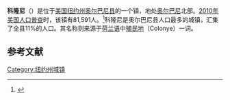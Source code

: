 {{Geobox|Settlement
| name = 科隆尼
| native_name = 
| other_name =
| category = 镇
| etymology =
| official_name =
| image = ColonieTownHall.JPG
| image_caption =
| flag = 
| symbol = Seal of town of Colonie.svg
| symbol_type = 镇徽
| country = [[美国|美国]]
| state = [[纽约州|纽约州]]
| region = 
| region_type = 
| district = [[奥尔巴尼县_(纽约州)|奥尔巴尼县]]
| district_type = 县
| municipality = 
| part =
| landmark = 
| river =
| location =
| elevation_imperial = 344
| prominence_imperial =
| lat_d = 42 |lat_m = 43 |lat_s = 10 |lat_NS = N
| long_d = 73 |long_m = 45 |long_s = 22 |long_EW = W
| highest = 
| highest_elevation_imperial = 413
| highest_lat_d = 42 | highest_lat_m = 42 | highest_lat_s = 26 | highest_lat_NS = N
| highest_long_d = 73 | highest_long_m = 45 | highest_long_s = 54 | highest_long_EW = W
| lowest = 海平面
| lowest_elevation_imperial = 0
| length_imperial = | length_orientation = 
| area_imperial = 57.9
| area_land_imperial  = 56.1
| area_water_imperial = 1.8
| area_urban_imperial =
| area_metro_imperial =
| population = 81591
| population_date = 2010
| population_urban = 
| population_metro =
| population_density_imperial = 1413.6
| population_density_urban_imperial =
| population_density_metro_imperial =
| established = 1895
| established_type =
| date = 
| government = 
| government_location = | government_region = | government_state =
| government_elevation_imperial = 
| government_lat_d = | government_lat_m = | government_lat_s = | government_lat_NS =
| government_long_d = | government_long_m = | government_long_s = | government_long_EW = 
| mayor = 
| leader_type= 
| leader = 
| timezone = [[美国东部时间|EST]]| utc_offset = -5
| timezone_DST =EDT | utc_offset_DST = -4
| postal_code = 12047, 12110, 12189, 12204, 12205, 12211, 12241, 12303, 12304, 12309
| postal_code_type = [[美国邮政编码|邮政编码]]
| area_code = [[美国电话区号518|518]]
| code =
| map                                = Albany County New York incorporated and unincorporated areas Colonie highlighted.svg
| map_size                           = 300px
| map_caption                        = 
| commons =
| website = [http://www.colonie.org/ www.colonie.org]}}

'''科隆尼'''（{{lang-en|Colonie}}）是位于[[美国|美国]][[纽约州|纽约州]][[奥尔巴尼县_(纽约州)|奥尔巴尼县]]的一个镇，地处[[奥尔巴尼|奥尔巴尼]]北部。[[2010年美国人口普查|2010年美国人口普查]]时，该镇有81,591人。<ref name>{{cite web|url=http://factfinder2.census.gov|publisher=[[United_States_Census_Bureau|United States Census Bureau]]|title=American FactFinder|accessdate=2020-09-15|archive-date=2013-09-11|archive-url=https://web.archive.org/web/20130911234518/http://factfinder2.census.gov/|dead-url=no}}</ref>科隆尼是奥尔巴尼县人口最多的城镇，汇集了全县11%的人口。其名称则来源于[[荷兰语|荷兰语]]中[[殖民地|殖民地]]（Colonye）一词。

== 参考文献 ==
{{reflist}}

{{NY-stub}}
[[Category:纽约州城镇|Category:纽约州城镇]]